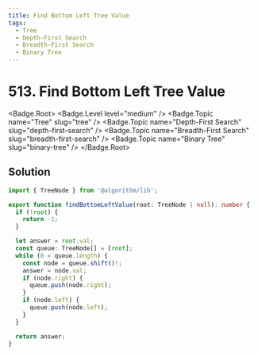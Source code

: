 ```yaml
---
title: Find Bottom Left Tree Value
tags:
  - Tree
  - Depth-First Search
  - Breadth-First Search
  - Binary Tree
---
```


# 513. Find Bottom Left Tree Value

<Badge.Root>
  <Badge.Level level="medium" />
  <Badge.Topic name="Tree" slug="tree" />
  <Badge.Topic name="Depth-First Search" slug="depth-first-search" />
  <Badge.Topic name="Breadth-First Search" slug="breadth-first-search" />
  <Badge.Topic name="Binary Tree" slug="binary-tree" />
</Badge.Root>

## Solution

```typescript filename="solution.ts" copy
import { TreeNode } from '@algorithm/lib';

export function findBottomLeftValue(root: TreeNode | null): number {
  if (!root) {
    return -1;
  }

  let answer = root.val;
  const queue: TreeNode[] = [root];
  while (0 < queue.length) {
    const node = queue.shift()!;
    answer = node.val;
    if (node.right) {
      queue.push(node.right);
    }
    if (node.left) {
      queue.push(node.left);
    }
  }

  return answer;
}
```

<ProblemLink
  codingSite="leetcode"
  href="https://leetcode.com/problems/find-bottom-left-tree-value"
  title="Find Bottom Left Tree Value"
/>
